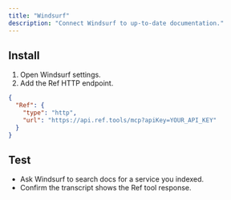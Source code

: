 ```yaml
---
title: "Windsurf"
description: "Connect Windsurf to up-to-date documentation."
---
```



## Install

1. Open Windsurf settings.
2. Add the Ref HTTP endpoint.

```json
{
  "Ref": {
    "type": "http",
    "url": "https://api.ref.tools/mcp?apiKey=YOUR_API_KEY"
  }
}
```

## Test

- Ask Windsurf to search docs for a service you indexed.
- Confirm the transcript shows the Ref tool response.

<GetHelp/>
